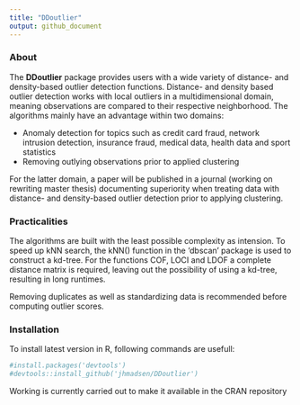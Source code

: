 ---
title: "DDoutlier"
output: github_document
---

### About

The __DDoutlier__ package provides users with a wide variety of distance- and density-based outlier detection functions. Distance- and density based outlier detection works with local outliers in a multidimensional domain, meaning observations are compared to their respective neighborhood. The algorithms mainly have an advantage within two domains:

* Anomaly detection for topics such as credit card fraud, network intrusion detection, insurance fraud, medical data, health data and sport statistics
* Removing outlying observations prior to applied clustering

For the latter domain, a paper will be published in a journal (working on rewriting master thesis) documenting superiority when treating data with distance- and density-based outlier detection prior to applying clustering.

### Practicalities

The algorithms are built with the least possible complexity as intension. To speed up kNN search, the kNN() function in the 'dbscan' package is used to construct a kd-tree. For the functions COF, LOCI and LDOF a complete distance matrix is required, leaving out the possibility of using a kd-tree, resulting in long runtimes. 

Removing duplicates as well as standardizing data is recommended before computing outlier scores.


### Installation

To install latest version in R, following commands are usefull:

```{r}
#install.packages('devtools')
#devtools::install_github('jhmadsen/DDoutlier')
```

Working is currently carried out to make it available in the CRAN repository
